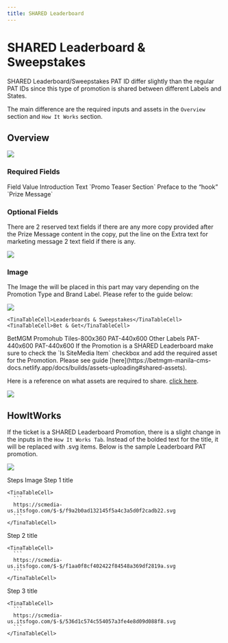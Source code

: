 ```yaml
---
title: SHARED Leaderboard
---
```


# SHARED Leaderboard & Sweepstakes

SHARED Leaderboard/Sweepstakes PAT ID differ slightly than the regular PAT IDs since this type of promotion is shared between different Labels and States.

The main difference are the required inputs and assets in the `Overview` section and `How It Works` section.

## Overview

![](https://res.cloudinary.com/dlfu36fiw/image/upload/v1738732957/builds/pat-eds/newhookplacement_jyrawm.png)

<h3>Required Fields</h3>

<TinaTable topHeader={true}>
  <TinaTableRow>
    <TinaTableCell>Field</TinaTableCell>
    <TinaTableCell>Value</TinaTableCell>
  </TinaTableRow>

  <TinaTableRow>
    <TinaTableCell>Introduction Text</TinaTableCell>
    <TinaTableCell>`Promo Teaser Section`</TinaTableCell>
  </TinaTableRow>

  <TinaTableRow>
    <TinaTableCell>Preface to the “hook”</TinaTableCell>
    <TinaTableCell>`Prize Message`</TinaTableCell>
  </TinaTableRow>
</TinaTable>

<h3>Optional Fields</h3>

There are 2 reserved text fields if there are any more copy provided after the Prize Message content in the copy, put the line on the Extra text for marketing message 2 text field if there is any.

![](https://res.cloudinary.com/dlfu36fiw/image/upload/v1738733155/builds/pat-eds/exrtamsg_a0uplo.png)

<h3>Image</h3>

The Image the will be placed in this part may vary depending on the Promotion Type and Brand Label. Please refer to the guide below:

![](https://res.cloudinary.com/dlfu36fiw/image/upload/v1738735636/builds/pat-eds/overviewimg_zeu8gq.png)

<TinaTable topHeader={true}>
  <TinaTableRow>
    <TinaTableCell />

    <TinaTableCell>Leaderboards & Sweepstakes</TinaTableCell>
    <TinaTableCell>Bet & Get</TinaTableCell>
  </TinaTableRow>

  <TinaTableRow>
    <TinaTableCell>BetMGM</TinaTableCell>
    <TinaTableCell>Promohub Tiles-800x360</TinaTableCell>
    <TinaTableCell>PAT-440x600</TinaTableCell>
  </TinaTableRow>

  <TinaTableRow>
    <TinaTableCell>Other Labels</TinaTableCell>
    <TinaTableCell>PAT-440x600</TinaTableCell>
    <TinaTableCell>PAT-440x600</TinaTableCell>
  </TinaTableRow>
</TinaTable>

<Admonition type="note" title="Note">
  If the Promotion is a SHARED Leaderboard make sure to check the `Is SiteMedia Item` checkbox and add the required asset for the Promotion. Please see guide [here](https://betmgm-manila-cms-docs.netlify.app/docs/builds/assets-uploading#shared-assets).

  Here is a reference on what assets are required to share. [click here](https://cms-us.prod.env.works/sitecore/DirectLink.aspx?fo={14D5EDF9-606A-4613-A984-76D53DE951F4}\&la=).

  ![](https://res.cloudinary.com/dlfu36fiw/image/upload/v1738737683/builds/pat-eds/assetshare_pzksat.png)
</Admonition>

## HowItWorks

If the ticket is a SHARED Leaderboard Promotion, there is a slight change in the inputs in the `How It Works Tab`. Instead of the bolded text for the title, it will be replaced with .svg items. Below is the sample Leaderboard PAT promotion.

![](https://res.cloudinary.com/dlfu36fiw/image/upload/v1760497017/updates/PAT-leaderboard-new-template/HIW2_ypw4eu.png)

<TinaTable topHeader={true}>
  <TinaTableRow>
    <TinaTableCell>Steps</TinaTableCell>
    <TinaTableCell>Image</TinaTableCell>
  </TinaTableRow>

  <TinaTableRow>
    <TinaTableCell>Step 1 title</TinaTableCell>

    <TinaTableCell>
      ```
      https://scmedia-us.itsfogo.com/$-$/f9a2b0ad132145f5a4c3a5d0f2cadb22.svg
      ```
    </TinaTableCell>
  </TinaTableRow>

  <TinaTableRow>
    <TinaTableCell>Step 2 title</TinaTableCell>

    <TinaTableCell>
      ```
      https://scmedia-us.itsfogo.com/$-$/f1aa0f8cf402422f84548a369df2819a.svg
      ```
    </TinaTableCell>
  </TinaTableRow>

  <TinaTableRow>
    <TinaTableCell>Step 3 title</TinaTableCell>

    <TinaTableCell>
      ```
      https://scmedia-us.itsfogo.com/$-$/536d1c574c554057a3fe4e8d09d088f8.svg
      ```
    </TinaTableCell>
  </TinaTableRow>
</TinaTable>
